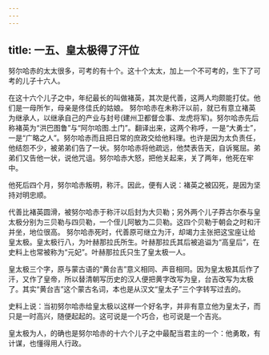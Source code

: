```yaml
---
---
---
```

title: 一五、皇太极得了汗位
---



努尔哈赤的太太很多，可考的有十个。这十个太太，加上一个不可考的，生下了可考的儿子十六人。

在这十六个儿子之中，年纪最长的叫做褚英，其次是代善，这两人均颇能打仗。他们是一母所乍，母亲是佟佳氏的姑娘。 努尔哈赤在未称汗以前，就已有意立褚英为继承人，以继承自己的产业与封号(建州卫都督佥事、龙虎将军)。努尔哈赤先后称褚英为“洪巴图鲁”与“阿尔哈图.土门”。翻译出来，这两个称呼，一是“大勇士”，一是“广略之人”。努尔哈赤而且把日常的庶政交给他料理。也许是因为太负责任，他结怨不少，被弟弟们告了一状。努尔哈赤将他疏远，他焚表告天，自诉冤屈。弟弟们又告他一状，说他咒诅。努尔哈赤大怒，把他关起来，关了两年，他死在牢中。

他死后四个月，努尔哈赤叛明，称汗。因此，便有人说：褚英之被囚死，是因为坚持对明忠顺。

代善比褚英圆滑，被努尔哈赤于称汗以后封为大贝勒；另外两个儿子莽古尔泰与皇太极分别为三贝勒与四贝勒，一个侄儿阿敏为二贝勒。这四个贝勒于朝会之时和汗并坐，地位很高。 努尔哈赤死时，代善原可继立为汗，却竭力主张把这宝座让给皇太极。皇太极行八，为叶赫那拉氏所生。叶赫那拉氏其后被追谥为“高皇后”，在史料上也常被称为“元妃”。叶赫那拉氏只生了皇太极一人。

皇太极三个字，原与蒙古语的“黄台吉”意义相同、声音相同。因为皇太极其后作了汗，又作了皇帝，所以替清朝写历史的汉人便把黄字改写为皇，台吉改写为太极了。其实“黄台吉”这个蒙古名词，本也是从汉文“皇太子”三个字转写过去的。

史料上说：当初努尔哈赤给皇太极以这样一个好名字，并非有意立他为皇太子，而只是一时高兴，随便起起的。这可说是一个巧合，也可说是一个吉兆。

皇太极为人，的确也是努尔哈赤的十六个儿子之中最配当君主的一个：他勇敢，有计谋，也懂得用人行政。